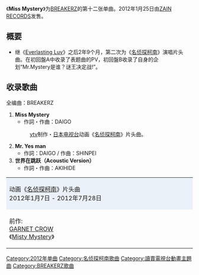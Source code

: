 {{unreferenced|time=2012-01-29T18:02:00+00:00}} 
{{Infobox Single 
| Name           = Miss Mystery
| Artist         = [[BREAKERZ|BREAKERZ]]
| Album          = 
| A-side         = 
| B-side         = Mr. Yes man<br />[[世界在跳跃/灼热|世界在跳跃]]（Acoustic Version）
| Released       = 2012年1月25日
| Format         = [[单曲|Maxi sigle]]
| Recorded       = 2011年<br />{{JPN}}
| Genre          = [[J-POP|J-POP]]、[[摇滚|摇滚]]
| Length         = 
| Label          = [[ZAIN_RECORDS|ZAIN RECORDS]]
| Writer         = 
| Producer       = BREAKERZ<br />ZAIN PRODUCTS
| Certification  = 
| Chart position = 
| Last single    = [[LAST_✝_PRAY/绝对！_I_LOVE_YOU|LAST ✝ PRAY/绝对！ I LOVE YOU]] <br />（2011年）
| This single    = '''Miss Mystery''' <br />（2012年）
| Next single    = [[Overwrite/脑内Survivor|Overwrite/脑内Survivor]] <br/>（2012年）
| Misc           = 
}}
《'''Miss Mystery'''》为[[BREAKERZ|BREAKERZ]]的第十二张单曲。2012年1月25日由[[ZAIN_RECORDS|ZAIN RECORDS]]发售。

== 概要 ==
*继《[[Everlasting_Luv/BAMBINO_～小孩～|Everlasting Luv]]》之后2年9个月，第二次为《[[名侦探柯南_(动画)|名侦探柯南]]》演唱片头曲。在初回盤A中收录了表题曲的PV，初回盤B收录了自身的企划“Mr.Mystery是谁？谜王决定战!”。

== 收录歌曲 ==
全编曲：BREAKERZ
#'''Miss Mystery'''
#*作詞・作曲：DAIGO
#:[[读卖电视台|ytv]]制作・[[日本电视台|日本电视台]]动画《[[名侦探柯南_(动画)|名侦探柯南]]》片头曲。
#'''Mr. Yes man'''
#*作詞：DAIGO / 作曲：SHINPEI
#'''世界在跳跃（Acoustic Version）'''
#*作詞・作曲：AKIHIDE

{| border="2" cellspacing="0" style="clear: both; margin: auto;"
|- style="text-align: center;"
|colspan="3" style="background-color: #ebf1f9;"|动画《[[名侦探柯南_(动画)|名侦探柯南]]》片头曲<br />2012年1月7日 - 2012年7月28日
|- style="text-align: center; font-size: smaller;"
| style="width: 30%;"|前作:<br />[[GARNET_CROW|GARNET CROW]]<br />《[[Misty_Mystery|Misty Mystery]]》
| style="width: 40%;"|BREAKERZ<br />《'''Miss Mystery'''》
| style="width: 30%;"|次作:<br/>[[夏之色|夏之色]]<br />《[[对你的泪水如此爱恋|对你的泪水如此爱恋]]》
|}

{{名侦探柯南}}
{{DEFAULTSORT:Miss Mystery}}
[[Category:2012年单曲|Category:2012年单曲]]
[[Category:名侦探柯南歌曲|Category:名侦探柯南歌曲]]
[[Category:讀賣電視台動畫主題曲|Category:讀賣電視台動畫主題曲]]
[[Category:BREAKERZ歌曲|Category:BREAKERZ歌曲]]